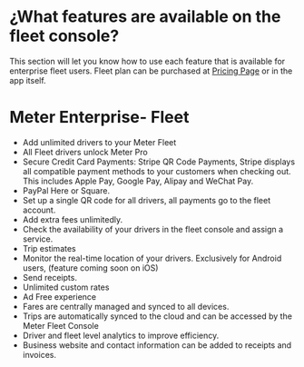 # ¿What features are available on the fleet console?

This section will let you know how to use each feature that is available for enterprise fleet users. Fleet plan can be purchased at [Pricing Page](https://www.meterapp.co/pricing) or in the app itself.


# Meter Enterprise- Fleet

* Add unlimited drivers to your Meter Fleet
* All Fleet drivers unlock Meter Pro
* Secure Credit Card Payments: Stripe QR Code Payments, Stripe displays all compatible payment methods to your customers when checking out. This includes Apple Pay, Google Pay, Alipay and WeChat Pay.
* PayPal Here or Square.
* Set up a single QR code for all drivers, all payments go to the fleet account.
* Add extra fees unlimitedly.
* Check the availability of your drivers in the fleet console and assign a service.
* Trip estimates
* Monitor the real-time location of your drivers. Exclusively for Android users, (feature coming soon on iOS)
* Send receipts.
* Unlimited custom rates
* Ad Free experience 
* Fares are centrally managed and synced to all devices.
* Trips are automatically synced to the cloud and can be accessed by the Meter Fleet Console
* Driver and fleet level analytics to improve efficiency.
* Business website and contact information can be added to receipts and invoices.
